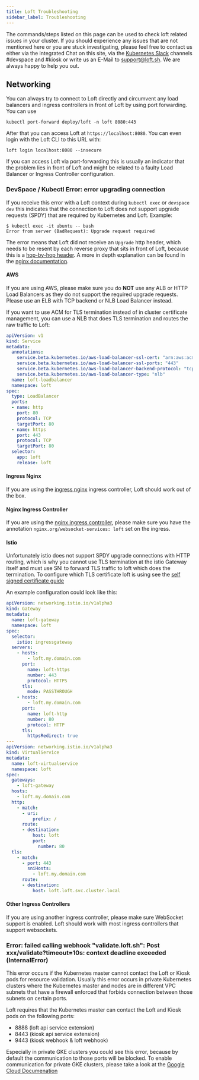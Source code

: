 ```yaml
---
title: Loft Troubleshooting
sidebar_label: Troubleshooting
---
```


The commands/steps listed on this page can be used to check loft related issues in your cluster. If you should experience any issues that are not mentioned here or you are stuck investigating, please feel free to contact us either via the integrated Chat on this site, via the [Kubernetes Slack](https://slack.k8s.io/) channels #devspace and #kiosk or write us an E-Mail to support@loft.sh. We are always happy to help you out. 

## Networking 

You can always try to connect to Loft directly and circumvent any load balancers and ingress controllers in front of Loft by using port forwarding. You can use

```
kubectl port-forward deploy/loft -n loft 8080:443
```

After that you can access Loft at `https://localhost:8080`. You can even login with the Loft CLI to this URL with:

```
loft login localhost:8080 --insecure
```

If you can access Loft via port-forwarding this is usually an indicator that the problem lies in front of Loft and might be related to a faulty Load Balancer or Ingress Controller configuration.

### DevSpace / Kubectl Error: error upgrading connection

If you receive this error with a Loft context during `kubectl exec` or `devspace dev` this indicates that the connection to Loft does not support upgrade requests (SPDY) that are required by Kubernetes and Loft. Example:
```
$ kubectl exec -it ubuntu -- bash
Error from server (BadRequest): Upgrade request required
```

The error means that Loft did not receive an `Upgrade` http header, which needs to be resent by each reverse proxy that sits in front of Loft, because this is a [hop-by-hop header](https://www.freesoft.org/CIE/RFC/2068/143.htm). A more in depth explanation can be found in the [nginx documentation](https://www.nginx.com/blog/websocket-nginx).

#### AWS

If you are using AWS, please make sure you do **NOT** use any ALB or HTTP Load Balancers as they do not support the required upgrade requests. Please use an ELB with TCP backend or NLB Load Balancer instead.

If you want to use ACM for TLS termination instead of in cluster certificate management, you can use a NLB that does TLS termination and routes the raw traffic to Loft:
```yaml
apiVersion: v1
kind: Service
metadata:
  annotations:
    service.beta.kubernetes.io/aws-load-balancer-ssl-cert: "arn:aws:acm:eu-west-2:xxx:certificate/xxx"
    service.beta.kubernetes.io/aws-load-balancer-ssl-ports: "443"
    service.beta.kubernetes.io/aws-load-balancer-backend-protocol: "tcp"
    service.beta.kubernetes.io/aws-load-balancer-type: "nlb"
  name: loft-loadbalancer
  namespace: loft
spec:
  type: LoadBalancer
  ports:
  - name: http
    port: 80
    protocol: TCP
    targetPort: 80
  - name: https
    port: 443
    protocol: TCP
    targetPort: 80
  selector:
    app: loft
    release: loft
```

#### Ingress Nginx

If you are using the [ingress nginx](https://github.com/kubernetes/ingress-nginx/) ingress controller, Loft should work out of the box.

#### Nginx Ingress Controller

If you are using the [nginx ingress controller](https://docs.nginx.com/nginx-ingress-controller/overview/#what-is-the-ingress-controller), please make sure you have the annotation `nginx.org/websocket-services: loft` set on the ingress.

#### Istio 

Unfortunately istio does not support SPDY upgrade connections with HTTP routing, which is why you cannot use TLS termination at the istio Gateway itself and must use SNI to forward TLS traffic to loft which does the termination. To configure which TLS certificate loft is using see the [self signed certificate guide](./administration/self-signed-certificate.mdx) 

An example configuration could look like this:
```yaml
apiVersion: networking.istio.io/v1alpha3
kind: Gateway
metadata:
  name: loft-gateway
  namespace: loft
spec:
  selector:
    istio: ingressgateway
  servers:
    - hosts:
        - loft.my.domain.com
      port:
        name: loft-https
        number: 443
        protocol: HTTPS
      tls:
        mode: PASSTHROUGH
    - hosts:
        - loft.my.domain.com
      port:
        name: loft-http
        number: 80
        protocol: HTTP
      tls:
        httpsRedirect: true
---
apiVersion: networking.istio.io/v1alpha3
kind: VirtualService
metadata:
  name: loft-virtualservice
  namespace: loft
spec:
  gateways:
    - loft-gateway
  hosts:
    - loft.my.domain.com
  http:
    - match:
      - uri:
          prefix: /
      route:
      - destination:
          host: loft
          port:
            number: 80
  tls:
    - match:
      - port: 443
        sniHosts:
          - loft.my.domain.com
      route:
      - destination:
          host: loft.loft.svc.cluster.local
```

#### Other Ingress Controllers

If you are using another ingress controller, please make sure WebSocket support is enabled. Loft should work with most ingress controllers that support websockets.

### Error: failed calling webhook "validate.loft.sh": Post xxx/validate?timeout=10s: context deadline exceeded (InternalError)

This error occurs if the Kubernetes master cannot contact the Loft or Kiosk pods for resource validation. Usually this error occurs in private Kubernetes clusters where the Kubernetes master and nodes are in different VPC subnets that have a firewall enforced that forbids connection between those subnets on certain ports.

Loft requires that the Kubernetes master can contact the Loft and Kiosk pods on the following ports:
- 8888 (loft api service extension)
- 8443 (kiosk api service extension)
- 9443 (kiosk webhook & loft webhook)

Especially in private GKE clusters you could see this error, because by default the communication to those ports will be blocked. To enable communication for private GKE clusters, please take a look at the [Google Cloud Documenation](https://cloud.google.com/kubernetes-engine/docs/how-to/private-clusters#add_firewall_rules)

